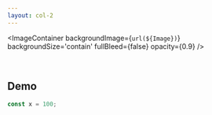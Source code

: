 ```yaml
---
layout: col-2
---
```



<ImageContainer
  backgroundImage={`url(${Image})`}
  backgroundSize='contain'
  fullBleed={false}
  opacity={0.9}
/>

<br/>

## Demo

```ts file=./snippets/example.tsx
const x = 100;
```
